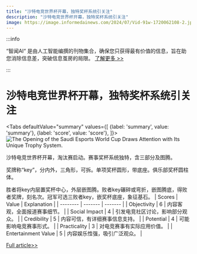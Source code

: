 ```yaml
---
title: "沙特电竞世界杯开幕，独特奖杯系统引关注"
description: "沙特电竞世界杯开幕，独特奖杯系统引关注"
image: https://image.informedainews.com/2024/07/Vid-91w-1720062108-2.jpg
---
```



:::info

“智闻AI“ 是由人工智能编撰的刊物集合，确保您只获得最有价值的信息，旨在助您消除信息差，突破信息茧房的局限。  [了解更多 >>](/)

:::

# 沙特电竞世界杯开幕，独特奖杯系统引关注


<Tabs
	defaultValue="summary"
	values={[
	{label: 'summary', value: 'summary'},
	{label: 'score', value: 'score'},
]}>
<TabItem value="summary">
<img
  src="https://image.informedainews.com/2024/07/Vid-91w-1720062108-2.jpg"
  alt="The Opening of the Saudi Esports World Cup Draws Attention with Its Unique Trophy System."
/>



沙特电竞世界杯开幕，淘汰赛启动。赛事奖杯系统独特，含三部分及图腾。

奖牌称“key”，分内外，三角形，可拆。单项奖杯圆形，带底座。俱乐部奖杯圆柱体。

胜者将key内层置奖杯中心，外层嵌图腾。败者key碾碎或弯折，嵌图腾底，得败者奖牌，刻名次。冠军可选三败者key，嵌奖杯底座，象征基石。
</TabItem>
<TabItem value="score">
	| Scores     | Value   | Explanation |
	| -------- | ------- | ------- |
	| Objectivity  | 6    | 内容客观，全面报道赛事细节。    |
	| Social Impact | 4     | 引发电竞社区讨论，影响部分观众。    |
	| Credibility    | 5    | 内容可信，有详细赛事信息支持。    |
	| Potential    | 4    | 可能影响电竞赛事形式。    |
	| Practicality    | 3    | 对电竞赛事有实际应用价值。    |
	| Entertainment Value    | 5    | 内容娱乐性强，吸引广泛观众。    |
</TabItem>
</Tabs>

[Full article>>](https://www.gcores.com/articles/184431)
